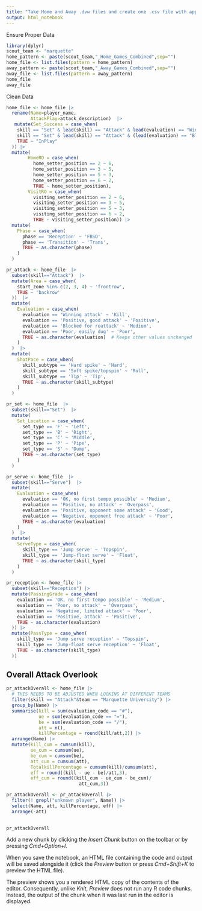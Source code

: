 ```yaml
---
title: "Take Home and Away .dvw files and create one .csv file with appropriate info"
output: html_notebook
---
```

Ensure Proper Data
```r
library(dplyr)
scout_team <- "marquette"
home_pattern <- paste(scout_team,"_Home_Games_Combined",sep="")
home_file <- list.files(pattern = home_pattern)
away_pattern <- paste(scout_team,"_Away_Games_Combined",sep="")
away_file <- list.files(pattern = away_pattern)
home_file
away_file
```

Clean Data
```r
home_file <- home_file |>  
  rename(Name=player_name,
         AttackPlay=attack_description)  |> 
   mutate(Set_Success = case_when(
    skill == "Set" & lead(skill) == "Attack" & lead(evaluation) == "Winning attack" ~ "Win",
    skill == "Set" & lead(skill) == "Attack" & (lead(evaluation) == "Blocked" | lead(evaluation) == "Error") ~ "Loss",
    TRUE ~ "InPlay"  
  )) |>
  mutate(
        HomeRO = case_when(
          home_setter_position == 2 ~ 6,
          home_setter_position == 3 ~ 5,
          home_setter_position == 5 ~ 3,
          home_setter_position == 6 ~ 2,
          TRUE ~ home_setter_position),
        VisitRO = case_when(
          visiting_setter_position == 2 ~ 6,
          visiting_setter_position == 3 ~ 5,
          visiting_setter_position == 5 ~ 3,
          visiting_setter_position == 6 ~ 2,
          TRUE ~ visiting_setter_position)) |>
  mutate(
    Phase = case_when(
      phase == 'Reception' ~ 'FBSO',
      phase == 'Transition' ~ 'Trans',
      TRUE ~ as.character(phase)
    )
  )

pr_attack <- home_file  |> 
  subset(skill=="Attack")  |> 
  mutate(Area = case_when(
    start_zone %in% c(2, 3, 4) ~ 'frontrow',
    TRUE ~ 'backrow'
  ))  |> 
  mutate(
    Evaluation = case_when(
      evaluation == 'Winning attack' ~ 'Kill',
      evaluation == 'Positive, good attack' ~ 'Positive',
      evaluation == 'Blocked for reattack' ~ 'Medium',
      evaluation == 'Poor, easily dug' ~ 'Poor',
      TRUE ~ as.character(evaluation)  # Keeps other values unchanged
    )
  )  |> 
  mutate(
    ShotPace = case_when(
      skill_subtype == 'Hard spike' ~ 'Hard',
      skill_subtype == 'Soft spike/topspin' ~ 'Roll',
      skill_subtype == 'Tip' ~ 'Tip',
      TRUE ~ as.character(skill_subtype)
    )
  ) 

pr_set <- home_file  |> 
  subset(skill=="Set")  |> 
  mutate(
    Set_Location = case_when(
      set_type == 'F' ~ 'Left',
      set_type == 'B' ~ 'Right',
      set_type == 'C' ~ 'Middle',
      set_type == 'P' ~ 'Pipe',
      set_type == 'S' ~ 'Dump',
      TRUE ~ as.character(set_type) 
    )
  ) 

pr_serve <- home_file  |> 
  subset(skill=="Serve")  |> 
  mutate(
    Evaluation = case_when(
      evaluation == 'OK, no first tempo possible' ~ 'Medium',
      evaluation == 'Positive, no attack' ~ 'Overpass',
      evaluation == 'Positive, opponent some attack' ~ 'Good',
      evaluation == 'Negative, opponent free attack' ~ 'Poor',
      TRUE ~ as.character(evaluation)  
    )
  )  |> 
  mutate(
    ServeType = case_when(
      skill_type == 'Jump serve' ~ 'Topspin',
      skill_type == 'Jump-float serve' ~ 'Float',
      TRUE ~ as.character(skill_type)
    )
  )

pr_reception <- home_file |>
  subset(skill=="Reception") |>
  mutate(PassingGrade = case_when(
    evaluation == 'OK, no first tempo possible' ~ 'Medium',
    evaluation == 'Poor, no attack' ~ 'Overpass',
    evaluation == 'Negative, limited attack' ~ 'Poor',
    evaluation == 'Positive, attack' ~ 'Positive',
    TRUE ~ as.character(evaluation)
  )) |>
  mutate(PassType = case_when(
    skill_type == 'Jump serve reception' ~ 'Topspin',
    skill_type == 'Jump-float serve reception' ~ 'Float',
    TRUE ~ as.character(skill_type)
  ))
```

## Overall Attack Overlook
```r
pr_attackOverall <- home_file |> 
  # THIS NEEDS TO BE ADJUSTED WHEN LOOKING AT DIFFERENT TEAMS
  filter(skill == "Attack"&team == "Marquette University") |> 
  group_by(Name) |> 
  summarise(kill = sum(evaluation_code == "#"), 
            ue = sum(evaluation_code == "="), 
            be = sum(evaluation_code == "/"),
            att = n(),
            killPercentage = round(kill/att,2)) |> 
  arrange(Name) |> 
  mutate(kill_cum = cumsum(kill), 
         ue_cum = cumsum(ue), 
         be_cum = cumsum(be),
         att_cum = cumsum(att),
         TotalkillPercentage = cumsum(kill)/cumsum(att),
         eff = round((kill - ue - be)/att,3), 
         eff_cum = round((kill_cum - ue_cum - be_cum)/ 
                           att_cum,3))

pr_attackOverall <- pr_attackOverall |>
  filter(! grepl("unknown player", Name)) |>
  select(Name, att, killPercentage, eff) |>
  arrange(-att)
  

pr_attackOverall
```

Add a new chunk by clicking the *Insert Chunk* button on the toolbar or by pressing *Cmd+Option+I*.

When you save the notebook, an HTML file containing the code and output will be saved alongside it (click the *Preview* button or press *Cmd+Shift+K* to preview the HTML file). 

The preview shows you a rendered HTML copy of the contents of the editor. Consequently, unlike *Knit*, *Preview* does not run any R code chunks. Instead, the output of the chunk when it was last run in the editor is displayed.

